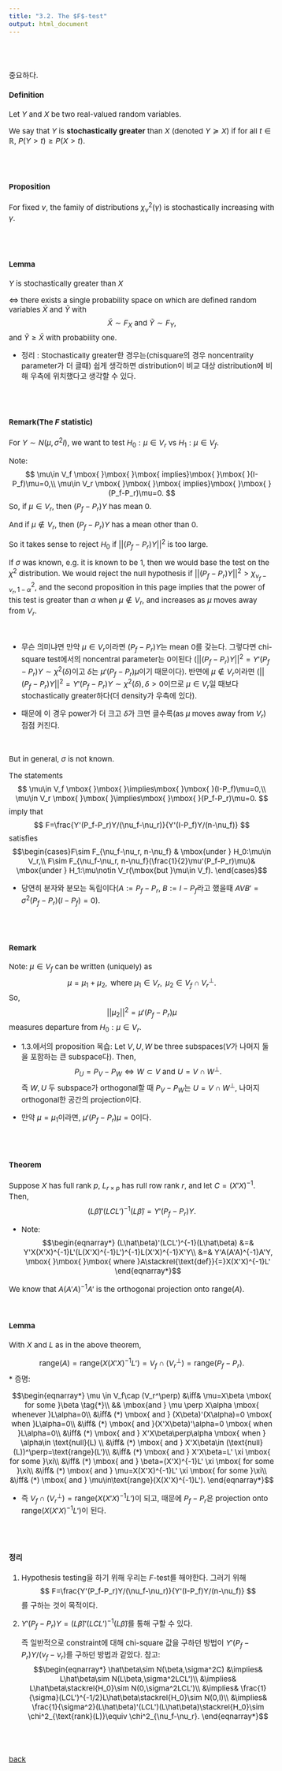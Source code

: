 ---
title: "3.2. The $F$-test"
output: html_document
---

<style type="text/css">

body, td {
   font-size: 15px;
}
pre {
  font-size: 15px
}
</style>

<br>
<br>

중요하다.

#### Definition
Let $Y$ and $X$ be two real-valued random variables. 

We say that $Y$ is **stochastically greater** than $X$ (denoted $Y\succeq X$) if for all $t\in \mathbb{R}$, $P(Y>t)\ge P(X>t)$.


<br>
<br>

#### Proposition
For fixed $\nu$, the family of distributions $\chi_\nu^2(\gamma)$ is stochastically increasing with $\gamma$. 

<br>
<br>

#### Lemma
$Y$ is stochastically greater than $X$ 

$\iff$ there exists a single probability space on which are defined random variables $\tilde{X}$ and $\tilde{Y}$ with 
$$
\tilde{X}\sim F_X\mbox{ }\mbox{ }\mbox{ and }\mbox{ }\mbox{ }\tilde{Y}\sim F_Y,
$$
and $\tilde{Y}\ge \tilde{X}$ with probability one.


  * 정리 : Stochastically greater한 경우는(chisquare의 경우 noncentrality parameter가 더 클때) 쉽게 생각하면 distribution이 비교 대상 distribution에 비해 우측에 위치했다고 생각할 수 있다. 
   
<br>
<br>

#### Remark(The $F$ statistic)
For $Y\sim N(\mu, \sigma^2I)$, we want to test $H_0: \mu\in V_r$ vs $H_1: \mu\in V_f$. 

Note: 
$$
\mu\in V_f \mbox{ }\mbox{ }\mbox{ implies}\mbox{ }\mbox{ }(I-P_f)\mu=0,\\
\mu\in V_r \mbox{ }\mbox{ }\mbox{ implies}\mbox{ }\mbox{ }(P_f-P_r)\mu=0.
$$
So, if $\mu\in V_r$, then $(P_f-P_r)Y$ has mean 0.

And if $\mu\notin V_r$, then $(P_f-P_r)Y$ has a mean other than 0.

So it takes sense to reject $H_0$ if $||(P_f-P_r)Y||^2$ is too large.

If $\sigma$ was known, e.g. it is known to be $1$, then we would base the test on the $\chi^2$ distribution. We would reject the null hypothesis if $||(P_f-P_r)Y||^2>\chi^2_{\nu_f-\nu_r, 1-\alpha}$, and the second proposition in this page implies that the power of this test is greater than $\alpha$ when $\mu\notin V_r$, and increases as $\mu$ moves away from $V_r$.

<br>

   * 무슨 의미냐면 만약 $\mu\in V_r$이라면 $(P_f-P_r)Y$는 mean 0를 갖는다. 그렇다면 chi-square test에서의 noncentral parameter는 0이된다 $(||(P_f-P_r)Y||^2=Y'(P_f-P_r)Y\sim \chi^2(\delta)$이고 $\delta$는 $\mu'(P_f-P_r)\mu$이기 때문이다$)$. 반면에 $\mu\notin V_r$이라면 $(||(P_f-P_r)Y||^2=Y'(P_f-P_r)Y\sim \chi^2(\delta), \delta>0$이므로 $\mu\in V_r$일 때보다 stochastically greater하다(더 density가 우측에 있다).
   
   * 때문에 이 경우 power가 더 크고 $\delta$가 크면 클수록(as $\mu$ moves away from $V_r$) 점점 커진다. 

<br>

But in general, $\sigma$ is not known. 

The statements
$$
\mu\in V_f \mbox{ }\mbox{ }\implies\mbox{ }\mbox{ }(I-P_f)\mu=0,\\
\mu\in V_r \mbox{ }\mbox{ }\implies\mbox{ }\mbox{ }(P_f-P_r)\mu=0.
$$
imply that
$$
F=\frac{Y'(P_f-P_r)Y/(\nu_f-\nu_r)}{Y'(I-P_f)Y/(n-\nu_f)}
$$
satisfies
$$\begin{cases}F\sim F_{\nu_f-\nu_r, n-\nu_f} & \mbox{under } H_0:\mu\in V_r,\\ F\sim F_{\nu_f-\nu_r, n-\nu_f}(\frac{1}{2}\mu'(P_f-P_r)\mu)& \mbox{under } H_1:\mu\notin V_r(\mbox{but }\mu\in V_f).  \end{cases}$$

   * 당연히 분자와 분모는 독립이다($A:=P_f-P_r$, $B:=I-P_f$라고 했을때 $AVB'=\sigma^2(P_f-P_r)(I-P_f)=0).$   

<br>
<br>

#### Remark
Note: $\mu\in V_f$ can be written (uniquely) as
$$
\mu=\mu_1+\mu_2,\mbox{ }\mbox{ }\mbox{ }\mbox{ where }\mu_1\in V_r,\mbox{ } \mu_2\in V_f\cap V_r^\perp.
$$
So, 
$$
||\mu_2||^2=\mu'(P_f-P_r)\mu
$$
measures departure from $H_0:\mu\in V_r$.


   * 1.3.에서의 proposition 복습: Let $V,U,W$ be three subspaces($V$가 나머지 둘을 포함하는 큰 subspace다). Then,
   $$
   P_U=P_V-P_W\iff W\subset V\mbox{ and } U=V\cap W^\perp.
   $$
   즉 $W,U$ 두 subspace가 orthogonal할 때 $P_V-P_W$는 $U=V\cap W^\perp$, 나머지 orthogonal한 공간의 projection이다.
   
   * 만약 $\mu=\mu_1$이라면, $\mu'(P_f-P_r)\mu=0$이다. 

<br>
<br>

#### Theorem
Suppose $X$ has full rank $p$, $L_{r\times p}$ has rull row rank $r$, and let $C=(X'X)^{-1}$. Then,
$$
(L\hat\beta)'(LCL')^{-1}(L\hat\beta)=Y'(P_f-P_r)Y.
$$

   * Note: 
   $$\begin{eqnarray*}
   (L\hat\beta)'(LCL')^{-1}(L\hat\beta) &=& Y'X(X'X)^{-1}L'(L(X'X)^{-1}L')^{-1}L(X'X)^{-1}X'Y\\
   &=& Y'A(A'A)^{-1}A'Y, \mbox{ }\mbox{ }\mbox{ where }A\stackrel{\text{def}}{=}X(X'X)^{-1}L'
   \end{eqnarray*}$$
   
   We know that $A(A'A)^{-1}A'$ is the orthogonal projection onto $\text{range}(A)$.

<br>   

#### Lemma
With $X$ and $L$ as in the above theorem,

$$
\text{range}(A)= \text{range}(X(X'X)^{-1}L')=V_f\cap (V_r^\perp)=\text{range}(P_f-P_r).
$$
   * 증명:
   
$$\begin{eqnarray*}
   \mu \in V_f\cap (V_r^\perp) &\iff& \mu=X\beta \mbox{ for some }\beta  \tag{*}\\
   && \mbox{and } \mu \perp X\alpha \mbox{ whenever }L\alpha=0\\
   &\iff& (*) \mbox{ and } (X\beta)'(X\alpha)=0 \mbox{ when }L\alpha=0\\
   &\iff& (*) \mbox{ and }(X'X\beta)'\alpha=0 \mbox{ when }L\alpha=0\\
   &\iff& (*) \mbox{ and } X'X\beta\perp\alpha \mbox{ when } \alpha\in \text{null}(L) \\
   &\iff& (*) \mbox{ and } X'X\beta\in (\text{null}(L))^\perp=\text{range}(L')\\
   &\iff& (*) \mbox{ and } X'X\beta=L' \xi \mbox{ for some }\xi\\
   &\iff& (*) \mbox{ and } \beta=(X'X)^{-1}L' \xi \mbox{ for some }\xi\\
   &\iff& (*) \mbox{ and } \mu=X(X'X)^{-1}L' \xi \mbox{ for some }\xi\\
   &\iff& (*) \mbox{ and } \mu\in\text{range}(X(X'X)^{-1}L').
\end{eqnarray*}$$

   * 즉 $V_f\cap (V_r^\perp)=\text{range}(X(X'X)^{-1}L')$이 되고, 때문에 $P_f-P_r$은 projection onto $\text{range}(X(X'X)^{-1}L')$이 된다. 


<br>
<br>


#### 정리
1. Hypothesis testing을 하기 위해 우리는 $F$-test를 해야한다. 그러기 위해 
   $$
F=\frac{Y'(P_f-P_r)Y/(\nu_f-\nu_r)}{Y'(I-P_f)Y/(n-\nu_f)}
   $$
   를 구하는 것이 목적이다. 
   
2. $Y'(P_f-P_r)Y=(L\hat\beta)'(LCL')^{-1}(L\hat\beta)$를 통해 구할 수 있다. 
   
   즉 일반적으로 constraint에 대해 chi-square 값을 구하던 방법이 $Y'(P_f-P_r)Y/(\nu_f-\nu_r)$를 구하던 방법과 같았다.
   참고:
   $$\begin{eqnarray*}
   \hat\beta\sim N(\beta,\sigma^2C)   &\implies&   L\hat\beta\sim N(L\beta,\sigma^2LCL')\\
   &\implies&   L\hat\beta\stackrel{H_0}\sim N(0,\sigma^2LCL')\\
   &\implies&  \frac{1}{\sigma}(LCL')^{-1/2}L\hat\beta\stackrel{H_0}\sim N(0,I)\\
   &\implies&  \frac{1}{\sigma^2}(L\hat\beta)'(LCL')(L\hat\beta)\stackrel{H_0}\sim \chi^2_{\text{rank}(L)}\equiv \chi^2_{\nu_f-\nu_r}.
   \end{eqnarray*}$$

   

<br>
<br>

[back](../lm.html)